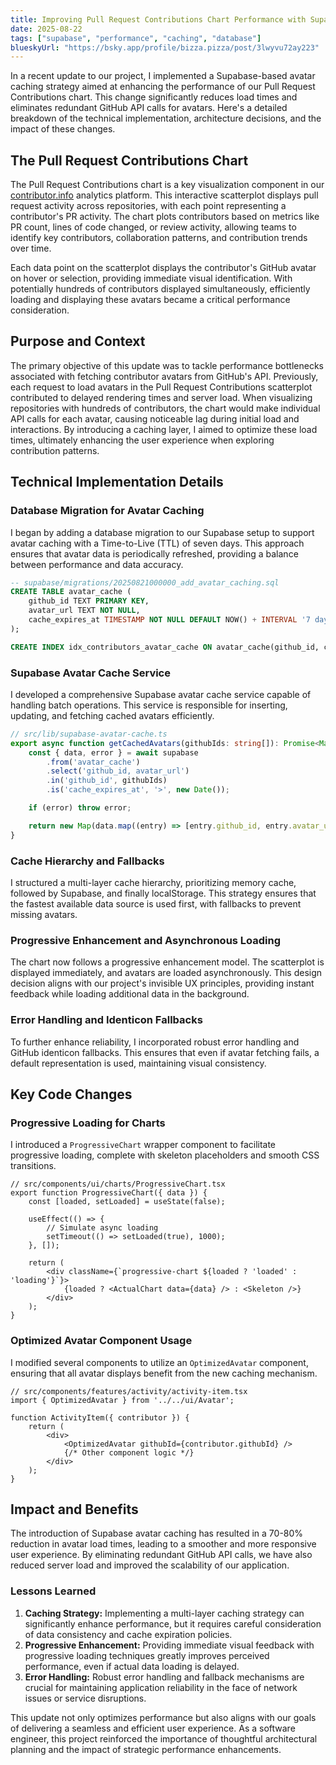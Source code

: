 ```yaml
---
title: Improving Pull Request Contributions Chart Performance with Supabase Avatar Caching
date: 2025-08-22
tags: ["supabase", "performance", "caching", "database"]
blueskyUrl: "https://bsky.app/profile/bizza.pizza/post/3lwyvu72ay223"
---
```



In a recent update to our project, I implemented a Supabase-based avatar caching strategy aimed at enhancing the performance of our Pull Request Contributions chart. This change significantly reduces load times and eliminates redundant GitHub API calls for avatars. Here's a detailed breakdown of the technical implementation, architecture decisions, and the impact of these changes.

<OptimizedImage src="/gifs/pr-cached.gif" alt="pr cached example" />

## The Pull Request Contributions Chart

The Pull Request Contributions chart is a key visualization component in our [contributor.info](https://contributor.info/docs/contribution-analytics) analytics platform. This interactive scatterplot displays pull request activity across repositories, with each point representing a contributor's PR activity. The chart plots contributors based on metrics like PR count, lines of code changed, or review activity, allowing teams to identify key contributors, collaboration patterns, and contribution trends over time.

Each data point on the scatterplot displays the contributor's GitHub avatar on hover or selection, providing immediate visual identification. With potentially hundreds of contributors displayed simultaneously, efficiently loading and displaying these avatars became a critical performance consideration.

## Purpose and Context

The primary objective of this update was to tackle performance bottlenecks associated with fetching contributor avatars from GitHub's API. Previously, each request to load avatars in the Pull Request Contributions scatterplot contributed to delayed rendering times and server load. When visualizing repositories with hundreds of contributors, the chart would make individual API calls for each avatar, causing noticeable lag during initial load and interactions. By introducing a caching layer, I aimed to optimize these load times, ultimately enhancing the user experience when exploring contribution patterns.

## Technical Implementation Details

### Database Migration for Avatar Caching

I began by adding a database migration to our Supabase setup to support avatar caching with a Time-to-Live (TTL) of seven days. This approach ensures that avatar data is periodically refreshed, providing a balance between performance and data accuracy.

```sql
-- supabase/migrations/20250821000000_add_avatar_caching.sql
CREATE TABLE avatar_cache (
    github_id TEXT PRIMARY KEY,
    avatar_url TEXT NOT NULL,
    cache_expires_at TIMESTAMP NOT NULL DEFAULT NOW() + INTERVAL '7 days'
);

CREATE INDEX idx_contributors_avatar_cache ON avatar_cache(github_id, cache_expires_at);
```

### Supabase Avatar Cache Service

I developed a comprehensive Supabase avatar cache service capable of handling batch operations. This service is responsible for inserting, updating, and fetching cached avatars efficiently.

```typescript
// src/lib/supabase-avatar-cache.ts
export async function getCachedAvatars(githubIds: string[]): Promise<Map<string, string>> {
    const { data, error } = await supabase
        .from('avatar_cache')
        .select('github_id, avatar_url')
        .in('github_id', githubIds)
        .is('cache_expires_at', '>', new Date());

    if (error) throw error;

    return new Map(data.map((entry) => [entry.github_id, entry.avatar_url]));
}
```

### Cache Hierarchy and Fallbacks

I structured a multi-layer cache hierarchy, prioritizing memory cache, followed by Supabase, and finally localStorage. This strategy ensures that the fastest available data source is used first, with fallbacks to prevent missing avatars.

### Progressive Enhancement and Asynchronous Loading

The chart now follows a progressive enhancement model. The scatterplot is displayed immediately, and avatars are loaded asynchronously. This design decision aligns with our project's invisible UX principles, providing instant feedback while loading additional data in the background.

### Error Handling and Identicon Fallbacks

To further enhance reliability, I incorporated robust error handling and GitHub identicon fallbacks. This ensures that even if avatar fetching fails, a default representation is used, maintaining visual consistency.

## Key Code Changes

### Progressive Loading for Charts

I introduced a `ProgressiveChart` wrapper component to facilitate progressive loading, complete with skeleton placeholders and smooth CSS transitions.

```tsx
// src/components/ui/charts/ProgressiveChart.tsx
export function ProgressiveChart({ data }) {
    const [loaded, setLoaded] = useState(false);
    
    useEffect(() => {
        // Simulate async loading
        setTimeout(() => setLoaded(true), 1000);
    }, []);
    
    return (
        <div className={`progressive-chart ${loaded ? 'loaded' : 'loading'}`}>
            {loaded ? <ActualChart data={data} /> : <Skeleton />}
        </div>
    );
}
```

### Optimized Avatar Component Usage

I modified several components to utilize an `OptimizedAvatar` component, ensuring that all avatar displays benefit from the new caching mechanism.

```tsx
// src/components/features/activity/activity-item.tsx
import { OptimizedAvatar } from '../../ui/Avatar';

function ActivityItem({ contributor }) {
    return (
        <div>
            <OptimizedAvatar githubId={contributor.githubId} />
            {/* Other component logic */}
        </div>
    );
}
```

## Impact and Benefits

The introduction of Supabase avatar caching has resulted in a 70-80% reduction in avatar load times, leading to a smoother and more responsive user experience. By eliminating redundant GitHub API calls, we have also reduced server load and improved the scalability of our application.

### Lessons Learned

1. **Caching Strategy:** Implementing a multi-layer caching strategy can significantly enhance performance, but it requires careful consideration of data consistency and cache expiration policies.
2. **Progressive Enhancement:** Providing immediate visual feedback with progressive loading techniques greatly improves perceived performance, even if actual data loading is delayed.
3. **Error Handling:** Robust error handling and fallback mechanisms are crucial for maintaining application reliability in the face of network issues or service disruptions.

This update not only optimizes performance but also aligns with our goals of delivering a seamless and efficient user experience. As a software engineer, this project reinforced the importance of thoughtful architectural planning and the impact of strategic performance enhancements.
